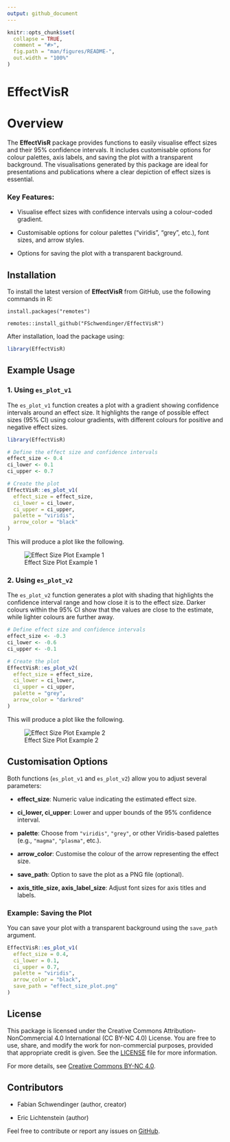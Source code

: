 ```yaml
---
output: github_document
---
```


<!-- README.md is generated from README.Rmd. Please edit that file -->

```r
knitr::opts_chunk$set(
  collapse = TRUE,
  comment = "#>",
  fig.path = "man/figures/README-",
  out.width = "100%"
)
```

# EffectVisR

# Overview

The **EffectVisR** package provides functions to easily visualise effect sizes and their 95% confidence intervals. It includes customisable options for colour palettes, axis labels, and saving the plot with a transparent background. The visualisations generated by this package are ideal for presentations and publications where a clear depiction of effect sizes is essential.

### Key Features:

-   Visualise effect sizes with confidence intervals using a colour-coded gradient.

-   Customisable options for colour palettes ("viridis", "grey", etc.), font sizes, and arrow styles.

-   Options for saving the plot with a transparent background.

## Installation

To install the latest version of **EffectVisR** from GitHub, use the following commands in R:

`install.packages("remotes")`

`remotes::install_github("FSchwendinger/EffectVisR")`

After installation, load the package using:

```r
library(EffectVisR)
```

## Example Usage

### 1. Using `es_plot_v1`

The `es_plot_v1` function creates a plot with a gradient showing confidence intervals around an effect size. It highlights the range of possible effect sizes (95% CI) using colour gradients, with different colours for positive and negative effect sizes.

```r
library(EffectVisR)

# Define the effect size and confidence intervals
effect_size <- 0.4
ci_lower <- 0.1
ci_upper <- 0.7

# Create the plot
EffectVisR::es_plot_v1(
  effect_size = effect_size,
  ci_lower = ci_lower,
  ci_upper = ci_upper,
  palette = "viridis",
  arrow_color = "black"
)
```

This will produce a plot like the following.

![Effect Size Plot Example 1](man/figures/example_v1.png)

### 2. Using `es_plot_v2`

The `es_plot_v2` function generates a plot with shading that highlights the confidence interval range and how close it is to the effect size. Darker colours within the 95% CI show that the values are close to the estimate, while lighter colours are further away.

```r
# Define effect size and confidence intervals
effect_size <- -0.3
ci_lower <- -0.6
ci_upper <- -0.1

# Create the plot
EffectVisR::es_plot_v2(
  effect_size = effect_size,
  ci_lower = ci_lower,
  ci_upper = ci_upper,
  palette = "grey",
  arrow_color = "darkred"
)
```

This will produce a plot like the following.

![Effect Size Plot Example 2](man/figures/example_v2.png)

## Customisation Options

Both functions (`es_plot_v1` and `es_plot_v2`) allow you to adjust several parameters:

-   **effect_size**: Numeric value indicating the estimated effect size.

-   **ci_lower, ci_upper**: Lower and upper bounds of the 95% confidence interval.

-   **palette**: Choose from `"viridis"`, `"grey"`, or other Viridis-based palettes (e.g., `"magma"`, `"plasma"`, etc.).

-   **arrow_color**: Customise the colour of the arrow representing the effect size.

-   **save_path**: Option to save the plot as a PNG file (optional).

-   **axis_title_size, axis_label_size**: Adjust font sizes for axis titles and labels.

### Example: Saving the Plot

You can save your plot with a transparent background using the `save_path` argument.

```r
EffectVisR::es_plot_v1(
  effect_size = 0.4,
  ci_lower = 0.1,
  ci_upper = 0.7,
  palette = "viridis",
  arrow_color = "black",
  save_path = "effect_size_plot.png"
)
```

## License

This package is licensed under the Creative Commons Attribution-NonCommercial 4.0 International (CC BY-NC 4.0) License. You are free to use, share, and modify the work for non-commercial purposes, provided that appropriate credit is given. See the [LICENSE](LICENSE-CC-BY-NC-4.0.md) file for more information.

For more details, see [Creative Commons BY-NC 4.0](https://creativecommons.org/licenses/by-nc/4.0/).

## Contributors

-   Fabian Schwendinger (author, creator)

-   Eric Lichtenstein (author)

Feel free to contribute or report any issues on [GitHub](https://github.com/FSchwendinger/EffectVisR).
